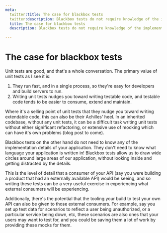 ```yaml
---
meta:
  twitter:title: The case for blackbox tests 
  twitter:description: Blackbox tests do not require knowledge of the implementation details - they're a 'how the consumer sees it' style of test. 
  title: The case for blackbox tests 
  description: Blackbox tests do not require knowledge of the implementation details - they're a 'how the consumer sees it' style of test. 

---
```


# The case for blackbox tests

Unit tests are good, and that's a whole conversation. The primary value of unit tests as I see it is: 

1. They run fast, and in a single process, so they're easy for developers and build servers to run.
2. Writing unit tests nudges you toward writing testable code, and testable code tends to be easier to consume, extend and maintain. 

Where it's a selling point of unit tests that they nudge you toward writing extendable code, this can also be their Achilles' heel. In an inherited codebase, without any unit tests, it can be a difficult task writing unit tests without either significant refactoring, or extensive use of mocking which can have it's own problems (blog post to come). 

Blackbox tests on the other hand do not need to know any of the implementation details of your application. They don't need to know what language your application is written in! Blackbox tests allow us to draw wide circles around large areas of our application, without looking inside and getting distracted by the details. 

This is the level of detail that a consumer of your API (say you were building a product that had an externally available API) would be seeing, and so writing these tests can be a very useful exercise in experiencing what external consumers will be experiencing. 

Additionally, there's the potential that the tooling your build to test your own API can also be given to those external consumers. For example, say you set up test data for scenarios to reflect a user being unauthorized, or a particular service being down, etc, these scenarios are also ones that your users may want to test for, and you could be saving them a lot of work by providing these mocks for them. 
